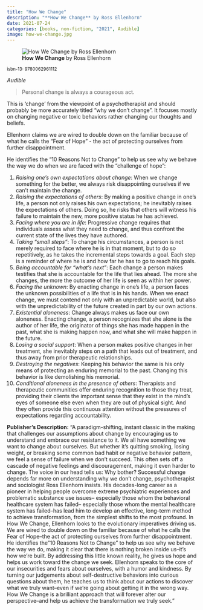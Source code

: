 ```yaml
---
title: "How We Change"
description: "**How We Change** by Ross Ellenhorn"
date: 2021-07-24
categories: [books, non-fiction, "2021", Audible]
image: how-we-change.jpg
---
```

![**How We Change** by Ross Ellenhorn](how-we-change.jpg){fig-align="left"}

<sup>isbn-13: 9780062961112</sup>

*Audible*

> Personal change is always a courageous act.

This is 'change' from the viewpoint of a psychotherapist and should probably be
more accurately titled "why we don't change". It focuses mostly on changing negative
or toxic behaviors rather changing our thoughts and beliefs.

Ellenhorn claims we are wired to double down on the familiar because of what he
calls the "Fear of Hope" - the act of protecting ourselves from further
disappointment.

He identifies the “10 Reasons Not to Change” to help us see why we behave the
way we do when we are faced with the "challenge of hope":

1. *Raising one’s own expectations about change*: When we change something for
the better, we always risk disappointing ourselves if we can’t maintain the change.
2. *Raising the expectations of others*: By making a positive change in one’s
life, a person not only raises his own expectations; he inevitably raises the
expectations of others. Doing so, he risks that others will witness his failure
to maintain the new, more positive status he has achieved.
3. *Facing where you are in life*: Progressive change requires that individuals
assess what they need to change, and thus confront the current state of the
lives they have authored.
4. *Taking “small steps”*: To change his circumstances, a person is not merely
required to face where he is in that moment, but to do so repetitively, as he
takes the incremental steps towards a goal. Each step is a reminder of where he
is and how far he has to go to reach his goals.
5. *Being accountable for “what’s next”*: Each change a person makes testifies
that she is accountable for the life that lies ahead. The more she changes, the
more the outcome of her life is seen as within her power.
6. *Facing the unknown*: By enacting change in one’s life, a person faces the
unknown possibilities of a life that is in his hands. When we enact change, we
must contend not only with an unpredictable world, but also with the
unpredictability of the future created in part by our own actions.
7. *Existential aloneness*: Change always makes us face our own aloneness.
Enacting change, a person recognizes that she alone is the author of her life,
the originator of things she has made happen in the past, what she is making
happen now, and what she will make happen in the future.
8. *Losing a social support*: When a person makes positive changes in her treatment,
she inevitably steps on a path that leads out of treatment, and thus away from
prior therapeutic relationships.
9. *Destroying the negatives*: Keeping his behavior the same is his only
means of protecting an enduring memorial to the past. Changing this behavior is
like demolishing his memorial.
10. *Conditional aloneness in the presence of others*: Therapists and therapeutic
communities offer enduring recognition to those they treat, providing their
clients the important sense that they exist in the mind’s eyes of someone else
even when they are out of physical sight. And they often provide this continuous
attention without the pressures of expectations regarding accountability.

**Publisher's Description:**
"A paradigm-shifting, instant classic in the making that challenges our
assumptions about change by encouraging us to understand and embrace our
resistance to it. We all have something we want to change about ourselves.
But whether it's quitting smoking, losing weight, or breaking some common
bad habit or negative behavior pattern, we feel a sense of failure when we
don't succeed. This often sets off a cascade of negative feelings and
discouragement, making it even harder to change. The voice in our head
tells us: Why bother? Successful change depends far more on understanding
why we don't change, psychotherapist and sociologist Ross Ellenhorn
insists. His decades-long career as a pioneer in helping people overcome
extreme psychiatric experiences and problematic substance use issues--
especially those whom the behavioral healthcare system has failed--
especially those whom the mental healthcare system has failed--has lead him
to develop an effective, long-term method to achieve transformation, from
the simplest shifts to the most profound. In How We Change, Ellenhorn looks
to the evolutionary imperatives driving us. We are wired to double down on
the familiar because of what he calls the Fear of Hope--the act of
protecting ourselves from further disappointment. He identifies the "10
Reasons Not to Change" to help us see why we behave the way we do, making
it clear that there is nothing broken inside us--it's how we're built. By
addressing this little known reality, he gives us hope and helps us work
toward the change we seek. Ellenhorn speaks to the core of our insecurities
and fears about ourselves, with a humor and kindness. By turning our
judgements about self-destructive behaviors into curious questions about
them, he teaches us to think about our actions to discover what we truly
want--even if we're going about getting it in the wrong way. How We Change
is a brilliant approach that will forever alter our perspective--and help
us achieve the transformation we truly seek."